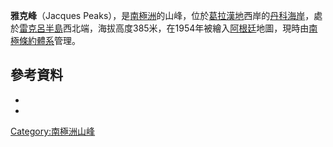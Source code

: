 {{Coord|64|31|S|61|51|W|source:GNIS|display=title}}

'''雅克峰'''（Jacques Peaks），是[[南極洲|南極洲]]的山峰，位於[[葛拉漢地|葛拉漢地]]西岸的[[丹科海岸|丹科海岸]]，處於[[雷克呂半島|雷克呂半島]]西北端，海拔高度385米，在1954年被繪入[[阿根廷|阿根廷]]地圖，現時由[[南極條約體系|南極條約體系]]管理。

==參考資料==
*{{cite gnis | type = antarid | id = 7441| name = Jacques Peaks | accessdate = 2012-07-13}}
*{{usgs-gazetteer|id=7441}}

{{DEFAULTSORT:Jacques Peaks}}
[[Category:南極洲山峰|Category:南極洲山峰]]


{{DancoCoast-geo-stub}}